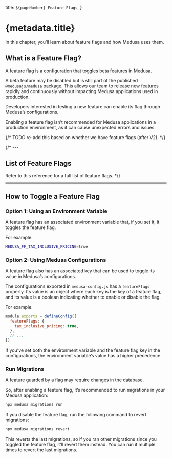   title: `${pageNumber} Feature Flags`,
}

# {metadata.title}

In this chapter, you’ll learn about feature flags and how Medusa uses them.

## What is a Feature Flag?

A feature flag is a configuration that toggles beta features in Medusa.

A beta feature may be disabled but is still part of the published `@medusajs/medusa` package. This allows our team to release new features rapidly and continuously without impacting Medusa applications used in production.

Developers interested in testing a new feature can enable its flag through Medusa’s configurations.

<Note type="warning">

Enabling a feature flag isn’t recommended for Medusa applications in a production environment, as it can cause unexpected errors and issues.

</Note>

{/* TODO re-add this based on whether we have feature flags (after V2). */}

{/* ---

## List of Feature Flags

Refer to this reference for a full list of feature flags. */}

---

## How to Toggle a Feature Flag

### Option 1: Using an Environment Variable

A feature flag has an associated environment variable that, if you set it, it toggles the feature flag.

For example:

```bash
MEDUSA_FF_TAX_INCLUSIVE_PRICING=true
```

### Option 2: Using Medusa Configurations

A feature flag also has an associated key that can be used to toggle its value in Medusa’s configurations.

The configurations exported in `medusa-config.js` has a `featureFlags` property. Its value is an object where each key is the key of a feature flag, and its value is a boolean indicating whether to enable or disable the flag.

For example:

```js title="medusa-config.js"
module.exports = defineConfig({
  featureFlags: {
    tax_inclusive_pricing: true,
  },
  // ...
})
```

<Note title="Tip">

If you’ve set both the environment variable and the feature flag key in the configurations, the environment variable’s value has a higher precedence.

</Note>

### Run Migrations

A feature guarded by a flag may require changes in the database. 

So, after enabling a feature flag, it’s recommended to run migrations in your Medusa application:

```bash
npx medusa migrations run
```

If you disable the feature flag, run the following command to revert migrations:

```bash
npx medusa migrations revert
```

<Note>

This reverts the last migrations, so if you ran other migrations since you toggled the feature flag, it’ll revert them instead. You can run it multiple times to revert the last migrations.

</Note>